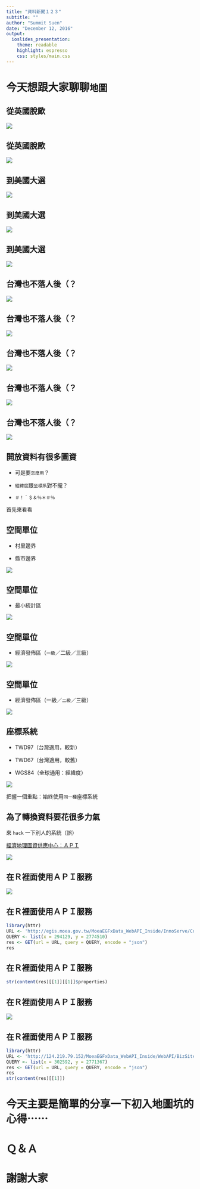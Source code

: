 ```yaml
---
title: "資料新聞１２３"
subtitle: ""
author: "Summit Suen"
date: "December 12, 2016"
output: 
  ioslides_presentation:
    theme: readable
    highlight: espresso
    css: styles/main.css
---
```


# 今天想跟大家聊聊`地圖`

## 從英國脫歐 {.fullpage}

![](images/brexit_map_1.png)

## 從英國脫歐 {.fullpage}

![](images/brexit_map_2.png)

## 到美國大選 {.fullpage}

![](images/vote2016_map_1.png)

## 到美國大選 {.fullpage}

![](images/vote2016_map_2.png)

## 到美國大選 {.fullpage}

![](images/vote2016_map_3.png)

## 台灣也不落人後（？ {.fullpage}

![](images/egis_fanpage_post_1.png)

## 台灣也不落人後（？ {.fullpage}

![](images/egis_fanpage_post_2.png)

## 台灣也不落人後（？ {.fullpage}

![](images/egis_carto_post_1.png)

## 台灣也不落人後（？ {.fullpage}

![](images/egis_carto_post_2.png)

## 台灣也不落人後（？ {.fullpage}

![](images/egis_carto_post_3.png)

## 開放資料有很多圖資

- 可是要`怎麼用`？

- `經緯度`跟`坐標系`對不攏？

- `＃！＾＄＆％＊＃％`

首先來看看

## 空間單位 {.fullpage}

- 村里邊界

- 縣市邊界

![](images/dist_villiage.png)

## 空間單位 {.fullpage}

- 最小統計區

![](images/dist_stat.png)

## 空間單位 {.fullpage}

- 經濟發佈區（`一級`／二級／三級）

![](images/dist_level_one.png)

## 空間單位 {.fullpage}

- 經濟發佈區（一級／`二級`／三級）

![](images/dist_level_two.png)

## 座標系統

- TWD97（台灣適用，較新）

- TWD67（台灣適用，較舊）

- WGS84（全球通用：經緯度）

![](images/coord.png)

把握一個重點：始終使用`同一種`座標系統

## 為了轉換資料要花很多力氣 {.fullpage}

來 `hack` 一下別人的系統（誤）

[經濟地理圖資供應中心：ＡＰＩ](http://egis.moea.gov.tw/MoeaEGPortal/index#MapApply)

![](images/egis_web_api.png)

## 在Ｒ裡面使用ＡＰＩ服務 {.fullpage}

![](images/egis_web_official.png)

## 在Ｒ裡面使用ＡＰＩ服務

```r
library(httr)
URL <- 'http://egis.moea.gov.tw/MoeaEGFxData_WebAPI_Inside/InnoServe/CodeSearchEcon/GetCount?'
QUERY <- list(x = 294129, y = 2774510)
res <- GET(url = URL, query = QUERY, encode = "json")
res
```

## 在Ｒ裡面使用ＡＰＩ服務

```r
str(content(res)[[1]][[1]]$properties)
```

## 在Ｒ裡面使用ＡＰＩ服務 {.fullpage}

![](images/egis_web_staging.png)

## 在Ｒ裡面使用ＡＰＩ服務

```r
library(httr)
URL <- 'http://124.219.79.152/MoeaEGFxData_WebAPI_Inside/WebAPI/BizSite/Query?'
QUERY <- list(x = 302592, y = 2771367)
res <- GET(url = URL, query = QUERY, encode = "json")
res
str(content(res)[[1]])
```

# 今天主要是簡單的分享一下初入地圖坑的心得⋯⋯

# Ｑ＆Ａ

# 謝謝大家